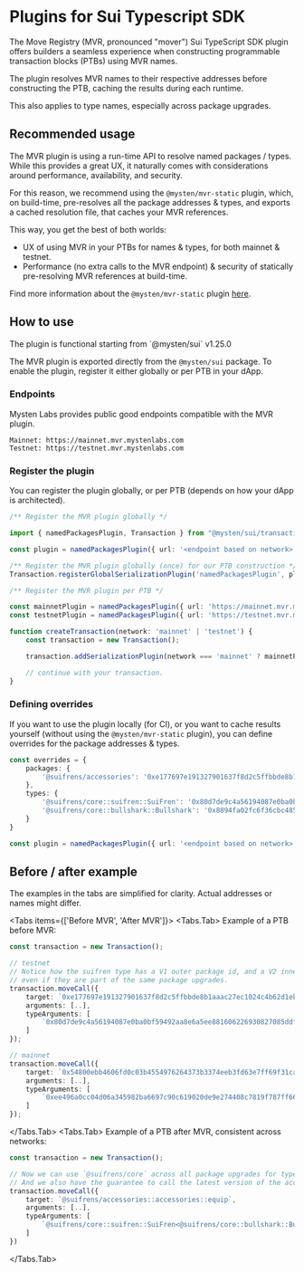
<Beta/>

# Plugins for Sui Typescript SDK 

The Move Registry (MVR, pronounced "mover") Sui TypeScript SDK plugin offers builders a seamless experience when constructing programmable transaction blocks (PTBs) using MVR names. 

The plugin resolves MVR names to their respective addresses before constructing the PTB, caching the results during each runtime.

This also applies to type names, especially across package upgrades.

## Recommended usage

The MVR plugin is using a run-time API to resolve named packages / types. While this provides a great UX, it naturally comes with considerations around performance, availability, and security.

For this reason, we recommend using the `@mysten/mvr-static` plugin, which, on build-time, pre-resolves all the package addresses & types, 
and exports a cached resolution file, that caches your MVR references.

This way, you get the best of both worlds:

- UX of using MVR in your PTBs for names & types, for both mainnet & testnet.
- Performance (no extra calls to the MVR endpoint) & security of statically pre-resolving MVR references at build-time.

Find more information about the `@mysten/mvr-static` plugin [here](https://www.npmjs.com/package/@mysten/mvr-static?activeTab=readme).

## How to use

<Callout type="info" emoji="ℹ️">
    The plugin is functional starting from `@mysten/sui` v1.25.0
</Callout>

The MVR plugin is exported directly from the `@mysten/sui` package. To enable the plugin, register it either globally or per PTB in your dApp.

### Endpoints

Mysten Labs provides public good endpoints compatible with the MVR plugin.
     
```
Mainnet: https://mainnet.mvr.mystenlabs.com
Testnet: https://testnet.mvr.mystenlabs.com
```

### Register the plugin

You can register the plugin globally, or per PTB (depends on how your dApp is architected).

```typescript
/** Register the MVR plugin globally */

import { namedPackagesPlugin, Transaction } from "@mysten/sui/transactions";

const plugin = namedPackagesPlugin({ url: '<endpoint based on network>' });

/** Register the MVR plugin globally (once) for our PTB construction */
Transaction.registerGlobalSerializationPlugin('namedPackagesPlugin', plugin);
```

```typescript
/** Register the MVR plugin per PTB */

const mainnetPlugin = namedPackagesPlugin({ url: 'https://mainnet.mvr.mystenlabs.com' });
const testnetPlugin = namedPackagesPlugin({ url: 'https://testnet.mvr.mystenlabs.com' });

function createTransaction(network: 'mainnet' | 'testnet') {
    const transaction = new Transaction();

    transaction.addSerializationPlugin(network === 'mainnet' ? mainnetPlugin : testnetPlugin);

    // continue with your transaction.
}
```


### Defining overrides
If you want to use the plugin locally (for CI), or you want to cache results yourself (without using the `@mysten/mvr-static` plugin),
you can define overrides for the package addresses & types.

```typescript
const overrides = {
    packages: {
        '@suifrens/accessories': '0xe177697e191327901637f8d2c5ffbbde8b1aaac27ec1024c4b62d1ebd1cd7430',
    },
    types: {
        '@suifrens/core::suifren::SuiFren': '0x80d7de9c4a56194087e0ba0bf59492aa8e6a5ee881606226930827085ddf2332::suifren::SuiFren',
        '@suifrens/core::bullshark::Bullshark': '0x8894fa02fc6f36cbc485ae9145d05f247a78e220814fb8419ab261bd81f08f32::bullshark::Bullshark',
    }
}

const plugin = namedPackagesPlugin({ url: '<endpoint based on network>', overrides });
```

## Before / after example

<Callout type="warning" emoji="ℹ️">
    The examples in the tabs are simplified for clarity. Actual addresses or names might differ. 
</Callout>


<Tabs items={['Before MVR', 'After MVR']}>
<Tabs.Tab>
Example of a PTB before MVR:
```typescript
const transaction = new Transaction();

// testnet
// Notice how the suifren type has a V1 outer package id, and a V2 inner type package id,
// even if they are part of the same package upgrades.
transaction.moveCall({
    target: `0xe177697e191327901637f8d2c5ffbbde8b1aaac27ec1024c4b62d1ebd1cd7430::accessories::equip`,
    arguments: [..],
    typeArguments: [
        `0x80d7de9c4a56194087e0ba0bf59492aa8e6a5ee881606226930827085ddf2332::suifren::SuiFren<0x297d8afb6ede450529d347cf9254caeea2b685c8baef67b084122291ebaefb38::bullshark::Bullshark>`
    ]
});

// mainnet
transaction.moveCall({
    target: `0x54800ebb4606fd0c03b4554976264373b3374eeb3fd63e7ff69f31cac786ba8c::accessories::equip`,
    arguments: [..],
    typeArguments: [
        `0xee496a0cc04d06a345982ba6697c90c619020de9e274408c7819f787ff66e1a1::suifren::SuiFren<0x8894fa02fc6f36cbc485ae9145d05f247a78e220814fb8419ab261bd81f08f32::bullshark::Bullshark>`
    ]
});
```
</Tabs.Tab>
<Tabs.Tab>
Example of a PTB after MVR, consistent across networks:

```typescript
const transaction = new Transaction();

// Now we can use `@suifrens/core` across all package upgrades for type reference.
// And we also have the guarantee to call the latest version of the accessories package.
transaction.moveCall({
    target: `@suifrens/accessories::accessories::equip`,
    arguments: [..],
    typeArguments: [
        `@suifrens/core::suifren::SuiFren<@suifrens/core::bullshark::Bullshark>`
    ]
})
```
</Tabs.Tab>
</Tabs>
